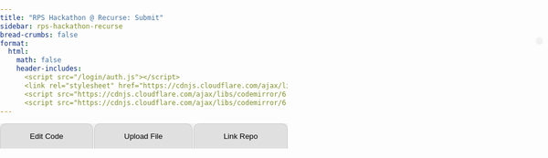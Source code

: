 ```yaml
---
title: "RPS Hackathon @ Recurse: Submit"
sidebar: rps-hackathon-recurse
bread-crumbs: false
format:
  html:
    math: false
    header-includes:
      <script src="/login/auth.js"></script>
      <link rel="stylesheet" href="https://cdnjs.cloudflare.com/ajax/libs/codemirror/6.65.7/codemirror.min.css">
      <script src="https://cdnjs.cloudflare.com/ajax/libs/codemirror/6.65.7/codemirror.min.js"></script>
      <script src="https://cdnjs.cloudflare.com/ajax/libs/codemirror/6.65.7/mode/python/python.min.js"></script>
---
```


<style>
    body { font-family: Arial, sans-serif; margin: 0; padding: 0; }
    #user-bar {
        position: absolute;
        top: 70px;
        right: 10px;
        display: inline-flex;
        align-items: center;
        background-color: #f1f1f1;
        padding: 5px 5px;
        border-radius: 20px;
        box-shadow: 0 2px 4px rgba(0,0,0,0.1);
    }
    #user-bar img {
        width: 30px;
        height: 30px;
        border-radius: 50%;
        margin-right: 10px;
    }
    #user-bar span {
        margin-right: 10px;
    }
    .dropdown {
        position: relative;
        display: inline-block;
    }
    .dropdown-content {
        display: none;
        position: absolute;
        right: 0;
        background-color: #f9f9f9;
        min-width: 120px;
        box-shadow: 0 8px 16px rgba(0,0,0,0.2);
        z-index: 1;
        border-radius: 4px;
    }
    .dropdown:hover .dropdown-content { display: block; }
    .dropdown-content a {
        color: black;
        padding: 12px 16px;
        text-decoration: none;
        display: block;
    }
    .dropdown-content a:hover { background-color: #f1f1f1; border-radius: 4px; }
    
    button.submit {
        padding: 8px 16px;
        margin-bottom: 10px;
        font-size: 14px;
        background-color: #4CAF50;
        color: white;
        border: none;
        border-radius: 5px;
        cursor: pointer;
    }
    
    .tab {
        overflow: hidden;
        background-color: #f0f0f0;
        display: flex;
    }
    .tab button {
        background-color: #e0e0e0;
        border: none;
        outline: none;
        cursor: pointer;
        padding: 14px 16px;
        transition: 0.3s;
        flex-grow: 1;
        border-radius: 10px 10px 0 0;
        margin-right: 2px;
        border: 1px solid #ccc;
        border-bottom: none;
    }
    .tab button:last-child {
        margin-right: 0;
    }
    .tab button:hover {
        background-color: #ddd;
    }
    .tab button.active {
        background-color: #fff;
    }
    .tabcontent {
        display: none;
        padding: 10px;
        background-color: #fff;
        border: 1px solid #ccc;
        border-top: none;
        border-radius: 0 0 10px 10px;
    }
    
    #code-editor {
        width: 100%;
        border: 1px solid #ccc;
        font-size: 14px;
    }
    .CodeMirror {
        height: auto;
    }
    .fixed-text {
        background-color: #f0f0f0;
        padding: 10px;
        margin: 5px 0;
        border-radius: 5px;
        white-space: pre-wrap;
        font-family: monospace;
    }
    .editor {
        margin: 10px 0;
        border: 1px solid #ccc;
    }
</style>

<div id="user-bar"></div>

<div class="tab">
<button class="tablinks" onclick="openTab(event, 'Edit Code')" id="defaultOpen">Edit Code</button>
<button class="tablinks" onclick="openTab(event, 'Upload File')">Upload File</button>
<button class="tablinks" onclick="openTab(event, 'Link Repo')">Link Repo</button>
</div>

<div id="Edit Code" class="tabcontent">
<button class="submit" onclick="submitCode()">Submit</button>
<div id="code-editor"></div>
</div>

<div id="Upload File" class="tabcontent">
<form id="uploadForm" enctype="multipart/form-data">
<div style="margin-bottom:5px"><input type="file" id="file" name="file" accept=".py" required></div>
<button type="submit" class="submit">Upload File</button><span id="uploadStatus"></span>
</form>

---

The file you upload should be a python file that looks something like this. You can download this file in the [rps-engine repo](https://github.com/pokercamp/rps-engine) at `players/default/player.py` and for more info on testing see: [Game Engine](botguide.qmd/#game-engine).

```python
# Simple example bot, written in Python.

from skeleton.actions import RockAction, PaperAction, ScissorsAction
from skeleton.bot import Bot
from skeleton.runner import parse_args, run_bot

import random

class Player(Bot):
    # A bot for playing Rock-Paper-Scissors.

    def __init__(self):
        # Called when a new matchup starts. Called exactly once.
        
        self.my_profit = 0
        self.history = []

    def handle_results(self, *, my_action, their_action, my_payoff, match_clock):
        # Called after a round. Called NUM_ROUNDS times.
        
        self.history.append((my_action, their_action))
        self.my_profit += my_payoff

    def get_action(self, *, match_clock):
        # Where the magic happens. Called when the engine needs an action from
        # your bot. Called NUM_ROUNDS times.
        #
        # Returns a RockAction(), PaperAction(), or ScissorsAction().
        
        return random.choice([RockAction(), PaperAction(), ScissorsAction()])

if __name__ == '__main__':
    run_bot(Player(), parse_args())
```
</div>

<div id="Link Repo" class="tabcontent">
<p>Coming soon! Ask if you'd like to use this to upload multiple files or something else that doesn't fit into a `player.py` file.</p>
</div>

<script>
let editors = [];

const initialCode = [
    `import random`,
    ``,
    `        # Called when a new matchup starts. Called exactly once.
        self.my_profit = 0
        self.history = []`,
    `        # Called after a round. Called NUM_ROUNDS times.
        self.history.append((my_action, their_action))
        self.my_profit += my_payoff`,
    `        # Where the magic happens.
        # Called when the engine needs an action from your bot, NUM_ROUNDS times in total.
        #
        # Should return a RockAction(), PaperAction(), or ScissorsAction().
        return random.choice([RockAction(), PaperAction(), ScissorsAction()])`
];

function initializeEditor() {
    const codeEditor = document.getElementById("code-editor");
    codeEditor.innerHTML = ''; // Clear existing content

    // Add fixed text at the top
    addFixedText(codeEditor, `from skeleton.actions import RockAction, PaperAction, ScissorsAction
from skeleton.bot import Bot
from skeleton.runner import parse_args, run_bot
`);

    // Create the first editable box
    createEditor(codeEditor, 0);

    // Add fixed text for class definition
    addFixedText(codeEditor, `
class Player(Bot):
`);

    // Create the second editable box (empty)
    createEditor(codeEditor, 1);

    // Add fixed text for __init__ method
    addFixedText(codeEditor, `    def __init__(self):
`);

    // Create the third editable box
    createEditor(codeEditor, 2);

    // Add fixed text for handle_results method
    addFixedText(codeEditor, `
    def handle_results(self, *, my_action, their_action, my_payoff, match_clock):
`);

    // Create the fourth editable box
    createEditor(codeEditor, 3);

    // Add fixed text for get_action method
    addFixedText(codeEditor, `
    def get_action(self, *, match_clock):
`);

    // Create the fifth editable box
    createEditor(codeEditor, 4);

    // Add fixed text at the bottom
    addFixedText(codeEditor, `
if __name__ == '__main__':
    run_bot(Player(), parse_args())
`);
}

function addFixedText(parent, text) {
    const fixedText = document.createElement('pre');
    fixedText.className = 'fixed-text';
    fixedText.textContent = text;
    parent.appendChild(fixedText);
}

function createEditor(parent, index) {
    const editorDiv = document.createElement('div');
    editorDiv.className = 'editor';
    parent.appendChild(editorDiv);

    editors[index] = CodeMirror(editorDiv, {
        value: initialCode[index],
        mode: "python",
        theme: "default",
        lineNumbers: true,
        indentUnit: 4,
        tabSize: 4,
        indentWithTabs: false,
        lineWrapping: true,
        viewportMargin: Infinity
    });
}

// Autosave functionality
let enable_autosave = false;

function autoSave() {
    if (!enable_autosave) {
        return;
    }
    
    console.log('autosave');
    const savedCode = editors.map(editor => editor.getValue());
    localStorage.setItem('autoSavedCode', JSON.stringify(savedCode));
}

function loadSavedCode() {
    console.log('load');
    const savedCode = JSON.parse(localStorage.getItem('autoSavedCode'));
    if (savedCode && editors.length === savedCode.length) {
        editors.forEach((editor, index) => {
            editor.setValue(savedCode[index]);
        });
    }
    
    enable_autosave = true;
}

setInterval(autoSave, 3000); // 3 seconds

window.addEventListener('load', function() {
    initializeEditor();
    loadSavedCode();
});

function openTab(evt, tabName) {
    var i, tabcontent, tablinks;
    tabcontent = document.getElementsByClassName("tabcontent");
    for (i = 0; i < tabcontent.length; i++) {
        tabcontent[i].style.display = "none";
    }
    tablinks = document.getElementsByClassName("tablinks");
    for (i = 0; i < tablinks.length; i++) {
        tablinks[i].className = tablinks[i].className.replace(" active", "");
    }
    document.getElementById(tabName).style.display = "block";
    evt.currentTarget.className += " active";
}

document.getElementById("defaultOpen").click();

function submitCode() {
    autoSave();
    const username = localStorage.getItem('github_username') || 'unknown';
    const token = localStorage.getItem('github_oauth_token') || 'unknown';
    
    // Combine the fixed text and editable parts
    const fullCode = `from skeleton.actions import RockAction, PaperAction, ScissorsAction
from skeleton.bot import Bot
from skeleton.runner import parse_args, run_bot

${editors[0].getValue()}

class Player(Bot):
${editors[1].getValue()}
    def __init__(self):
${editors[2].getValue()}

    def handle_results(self, *, my_action, their_action, my_payoff, match_clock):
${editors[3].getValue()}

    def get_action(self, *, match_clock):
${editors[4].getValue()}

if __name__ == '__main__':
    run_bot(Player(), parse_args())`;

    const data = {
        'username': username,
        'token': token,
        'snippets': {
            'full_code': {
                'contents': fullCode,
                'indent': 0
            }
        }
    };

    fetch('https://staff-dev1.poker.camp:8443/submit-rps-hackathon-20240917', {
        method: 'POST',
        headers: {
            'Content-Type': 'application/json',
        },
        body: JSON.stringify(data),
    })
    .then(response => {
        if (!response.ok) {
            throw new Error(`HTTP error! status: ${response.status}`);
        }
        return response.json();
    })
    .then(data => {
        console.log('Success:', data);
        alert('Code submitted successfully!');
    })
    .catch((error) => {
        console.error('Error:', error);
        alert('Error submitting code. Please try again.');
    });
}

document.getElementById('uploadForm').addEventListener('submit', function(e) {
    e.preventDefault();
    
    const formData = new FormData();
    const fileField = document.querySelector('input[type="file"]');
    const username = localStorage.getItem('github_username') || 'unknown';
    const token = localStorage.getItem('github_oauth_token') || 'unknown';
    
    formData.append('file', fileField.files[0]);
    formData.append('username', username);
    formData.append('token', token);

    fetch('https://staff-dev1.poker.camp:8443/upload-rps-hackathon-20240917', {
        method: 'POST',
        body: formData
    })
    .then(response => {
        if (!response.ok) {
            throw new Error(`HTTP error! status: ${response.status}`);
        }
        return response.json();
    })
    .then(result => {
        document.getElementById('uploadStatus').textContent = 'Success: ' + result.message;
        console.log('Success:', result);
    })
    .catch(error => {
        document.getElementById('uploadStatus').textContent = 'Error: ' + error.message;
        console.error('Error:', error);
    });
});
</script>
